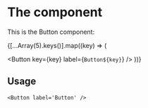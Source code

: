 
# The component

This is the Button component:

<div style={{ display: 'flex', flexDirection: 'row', gap: '0.5rem' }}>
{[...Array(5).keys()].map((key) => (

<Button key={key} label={`Button${key}`} />
))}
</div>

## Usage

```tsx
<Button label='Button' />
```
